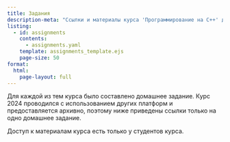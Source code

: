 ```yaml
---
title: Задания
description-meta: "Ссылки и материалы курса 'Программирование на C++' для Лицея НИУ ВШЭ"
listing:
  - id: assignments
    contents:
      - assignments.yaml
    template: assignments_template.ejs
    page-size: 50
format:
  html:
    page-layout: full
---
```


Для каждой из тем курса было составлено домашнее задание. Курс 2024 проводился с использованием других платформ и
предоставляется архивно, поэтому ниже приведены ссылки только на одно домашнее задание.

Доступ к материалам курса есть только у студентов курса.

:::{#materials}
:::

